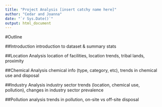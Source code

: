 ```yaml
---
title: "Project Analysis [insert catchy name here]"
author: "Cedar and Joanna"
date: "`r Sys.Date()`"
output: html_document
---
```



#Outline

##Introduction
introduction to dataset & summary stats

##Location Analysis
location of facilities, location trends, tribal lands, proximity

##Chemical Analysis
chemical info (type, category, etc), trends in chemical use and disposal 

##Industry Analysis
industry sector trends (location, chemical use, pollution), changes in industry sector prevalence

##Pollution analysis
trends in pollution, on-site vs off-site disposal
